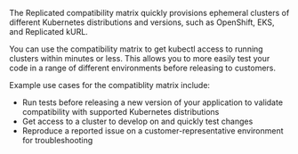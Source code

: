 The Replicated compatibility matrix quickly provisions ephemeral clusters of different Kubernetes distributions and versions, such as OpenShift, EKS, and Replicated kURL.

You can use the compatibility matrix to get kubectl access to running clusters within minutes or less. This allows you to more easily test your code in a range of different environments before releasing to customers.

Example use cases for the compatiblity matrix include:
* Run tests before releasing a new version of your application to validate compatibility with supported Kubernetes distributions
* Get access to a cluster to develop on and quickly test changes
* Reproduce a reported issue on a customer-representative environment for troubleshooting